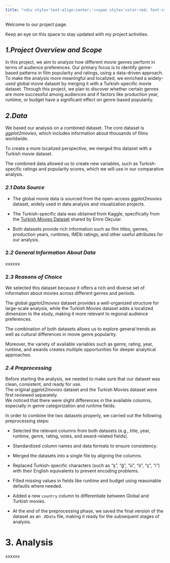 ```yaml
---
title: "<div style='text-align:center;'><span style='color:red; font-style:italic;'>Project Genre Matters: Exploring Film Audience Preferences</span></div>"
---
```


Welcome to our project page.

Keep an eye on this space to stay updated with my project activities.

## *1.Project Overview and Scope*

In this project, we aim to analyze how different movie genres perform in terms of audience preferences. Our primary focus is to identify genre-based patterns in film popularity and ratings, using a data-driven approach. To make the analysis more meaningful and localized, we enriched a widely-used global movie dataset by merging it with a Turkish-specific movie dataset. Through this project, we plan to discover whether certain genres are more successful among audiences and if factors like production year, runtime, or budget have a significant effect on genre-based popularity.

## *2.Data*

We based our analysis on a combined dataset. The core dataset is *ggplot2movies*, which includes information about thousands of films worldwide.\

To create a more localized perspective, we merged this dataset with a Turkish movie dataset.\

The combined data allowed us to create new variables, such as Turkish-specific ratings and popularity scores, which we will use in our comparative analysis.

### *2.1 Data Source*

-   The global movie data is sourced from the open-access *ggplot2movies* dataset, widely used in data analysis and visualization projects.

-   The Turkish-specific data was obtained from Kaggle, specifically from the [Turkish Movies Dataset](https://www.kaggle.com/datasets/emreokcular/turkish-movies) shared by Emre Okçular.

-   Both datasets provide rich information such as film titles, genres, production years, runtimes, IMDb ratings, and other useful attributes for our analysis.

### 2.*2 General Information About Data*

xxxxxx

### 2.*3 Reasons of Choice*

We selected this dataset because it offers a rich and diverse set of information about movies across different genres and periods.\

The global *ggplot2movies* dataset provides a well-organized structure for large-scale analysis, while the Turkish Movies dataset adds a localized dimension to the study, making it more relevant to regional audience preferences.\

The combination of both datasets allows us to explore general trends as well as cultural differences in movie genre popularity.\

Moreover, the variety of available variables such as genre, rating, year, runtime, and awards creates multiple opportunities for deeper analytical approaches.

### *2.4 Preprocessing*

Before starting the analysis, we needed to make sure that our dataset was clean, consistent, and ready for use.\
The original *ggplot2movies* dataset and the Turkish Movies dataset were first reviewed separately.\
We noticed that there were slight differences in the available columns, especially in genre categorization and runtime fields.

In order to combine the two datasets properly, we carried out the following preprocessing steps:

-   Selected the relevant columns from both datasets (e.g., title, year, runtime, genre, rating, votes, and award-related fields).

-   Standardized column names and data formats to ensure consistency.

-   Merged the datasets into a single file by aligning the columns.

-   Replaced Turkish-specific characters (such as "ş", "ğ", "ü", "ö", "ç", "ı") with their English equivalents to prevent encoding problems.

-   Filled missing values in fields like runtime and budget using reasonable defaults where needed.

-   Added a new `country` column to differentiate between Global and Turkish movies.

-   At the end of the preprocessing phase, we saved the final version of the dataset as an `.RData` file, making it ready for the subsequent stages of analysis.

# 3. Analysis

xxxxxx
